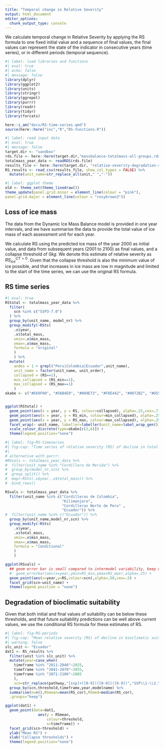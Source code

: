 ```yaml
---
title: "Temporal change in Relative Severity"
output: html_document
editor_options: 
  chunk_output_type: console
---
```



We calculate temporal change in Relative Severity by applying the RS formula to one fixed initial value and a sequence of final values, the final values can represent the state of the indicator in consecutive years (time series), or in different periods (temporal sequence). 

```r
#| label: load libraries and functions
#| eval: true
#| echo: false
#| message: false
library(dplyr)
library(ggplot2)
library(units)
library(stringr)
library(ggrepel)
library(purrr)
library(readr)
library(tidyr)
library(forcats)

here::i_am("docs/RS-time-series.qmd")
source(here::here("inc","R","RS-functions.R"))
```

```r
#| label: read input data 
#| eval: true
#| message: false
target.dir <- "sandbox"
rds.file <- here::here(target.dir,"massbalance-totalmass-all-groups.rds")
totalmass_year_data <- readRDS(rds.file)
results_file <- here::here(target.dir, "relative-severity-degradation-suitability-all-tropical-glaciers.csv")
RS_results <- read_csv(results_file, show_col_types = FALSE) %>%
  mutate(unit_name=str_replace_all(unit," ","-"))
```

```r
#| label: ggplot theme
old <- theme_set(theme_linedraw())
theme_update(panel.grid.minor = element_line(colour = "pink"),
panel.grid.major = element_line(colour = "rosybrown3"))
```

## Loss of ice mass

The data from the Dynamic Ice Mass Balance model is provided in one year intervals, and we have summarise the data to provide the total value of ice mass of each assessment unit for each year.

We calculate RS using the predicted ice mass of the year 2000 as initial value, and data from subsequent years (2001 to 2100) as final values, and a collapse threshold of $0 kg$. We denote this estimate of relative severity as $RS_{ice}^{CT=0}$. Given that the collapse threshold is also the minimum value of ice possible, and that increases in ice mass are low in magnitude and limited to the start of the time series, we can use the original RS formula.

## RS time series


```r
#| eval: true
RStotal <- totalmass_year_data %>% 
  filter(
    scn %in% c("SSP3-7.0")
  ) %>%
  group_by(unit_name, model_nr) %>%
  group_modify(~RSts(
    .x$year,
    .x$total_mass,
    vmin=.x$min_mass,
    vmax=.x$max_mass,
    formula = "original"
    )
    ) %>% 
  mutate(
    andes = 1 + grepl("Peru|Colombia|Ecuador",unit_name),
    unit_name = factor(unit_name, unit_order),
    collapsed = (RS==1),
    min_collapsed = (RS_min==1),
    max_collapsed = (RS_max==1)
    )
okabe <- c("#E69F00", "#56B4E9", "#009E73", "#F0E442", "#0072B2", "#D55E00", "#CC79A7")


ggplot(RStotal) +
  geom_point(aes(x = year, y = RS, colour=collapsed), alpha=.25,cex=.7) +
  geom_point(aes(x = year, y = RS_min, colour=min_collapsed), alpha=.25,cex=.7) +
  geom_point(aes(x = year, y = RS_max, colour=max_collapsed), alpha=.25,cex=.7) +
  facet_wrap(~ unit_name, labeller=labeller(unit_name=label_wrap_gen())) +
  scale_colour_discrete(type=okabe[c(2,6)]) +
  theme(legend.position="none")
```




```r
#| label: fig-RS-timeseries
#| fig-cap: "Time series of relative severity (RS) of decline in total ice mass for different assessment units (columns) and three future scenarios (rows) based on a collapse threshold of $0 kg$ of ice. The points represents values calculated for 12 different global circulation models."
#| 
# alternative with purrr:
#RSvals <- totalmass_year_data %>% 
#  filter(unit_name %in% "Cordillera de Merida") %>%
#  group_by(model_nr,scn) %>% 
#  group_split() %>%
#  map(~RSts(.x$year,.x$total_mass)) %>% 
#  bind_rows()

RSvals <- totalmass_year_data %>% 
  filter(unit_name %in% c("Cordilleras de Colombia",
                          "Kilimanjaro", 
                          "Cordilleras Norte de Peru" ,
                          "Ecuador")) %>%
#  filter(unit_name %in% c("Ecuador")) %>%
  group_by(unit_name,model_nr,scn) %>% 
  group_modify(~RSts(
    .x$year,
    .x$total_mass,
    vmin=.x$min_mass,
    vmax=.x$max_mass,
    formula = "conditional"
    )
    ) 

ggplot(RSvals) +
  ## geom error bar is small compared to intermodel variability, keep out of the plot
  #  geom_errorbar(aes(x=year,ymin=RS_min,ymax=RS_max),alpha=.25) +
  geom_point(aes(x=year,y=RS,colour=scn),alpha=.50,cex=.5) +
  facet_grid(scn~unit_name) +
  theme(legend.position = "none")

```

## Degradation of bioclimatic suitability



  Given that both initial and final values of suitability can be below these thresholds, and that future suitability predictions can be well above current values, we use the conditional RS formula for these estimates of RS.


```r
#| label: fig-RS-periods
#| fig-cap: "Mean relative severity (RS) of decline in bioclimatic suitability for the assessment unit of the T.G.E. of Ecuador for five global circulation models (points), and three different timeframes (columns), future scenarios (rows) and collapse thresholds (x axis) based on threshold of the confusion matrix ( $acc$: maximum accuracy, $ess$: equal sensitivity and specificity, and $ppv$: Positive predictive value)."
#| warning: false
slc_unit <- "Ecuador"
dat1 <- RS_results %>% 
  filter(unit %in% slc_unit) %>% 
  mutate(year=case_when(
    timeframe %in% "2011-2040"~2025,
    timeframe %in% "2041-2070"~2055,
    timeframe %in% "2071-2100"~2085
    ),
    scn=str_replace(pathway,"[ssp]+([0-9])([0-9])([0-9])","SSP\\1-\\2.\\3"),) %>%
  group_by(scn,threshold,timeframe,year,modelname) %>%
  summarise(n=n(),RSmean=mean(RS_cor),RSmed=median(RS_cor),
  .groups="keep")

ggplot(dat1) +
  geom_point(data=dat1,
               aes(y = RSmean, 
                   colour=threshold, 
                   x=timeframe)) + 
  facet_grid(scn~threshold) +
  ylab("Mean RS") +
  xlab("Collapse thresholds") +
  theme(legend.position="none")
```
